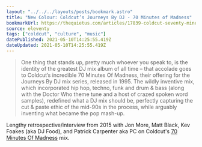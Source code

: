 ```yaml
---
layout: "../../../layouts/posts/bookmark.astro"
title: "New Colour: Coldcut’s Journeys By DJ - 70 Minutes of Madness"
bookmarkUrl: https://thequietus.com/articles/17839-coldcut-seventy-minutes-of-madness-journeys-by-dj
source: eleventy
tags: ["coldcut", "culture", "music"]
datePublished: 2021-05-10T14:25:55.419Z
dateUpdated: 2021-05-10T14:25:55.419Z
---
```


> One thing that stands up, pretty much whoever you speak to, is the identity of the greatest DJ mix album of all time – that accolade goes to Coldcut’s incredible 70 Minutes Of Madness, their offering for the Journeys By DJ mix series, released in 1995. The wildly inventive mix, which incorporated hip hop, techno, funk and drum & bass (along with the Doctor Who theme tune and a host of crazed spoken word samples), redefined what a DJ mix should be, perfectly capturing the cut & paste ethic of the mid-90s in the process, while arguably inventing what became the pop mash-up.

Lengthy retrospective/interview from 2015 with Jon More, Matt Black, Kev Foakes (aka DJ Food), and Patrick Carpenter aka PC on Coldcut's [70 Minutes Of Madness](https://www.youtube.com/watch?v=dcOoVcT98LY) mix.
